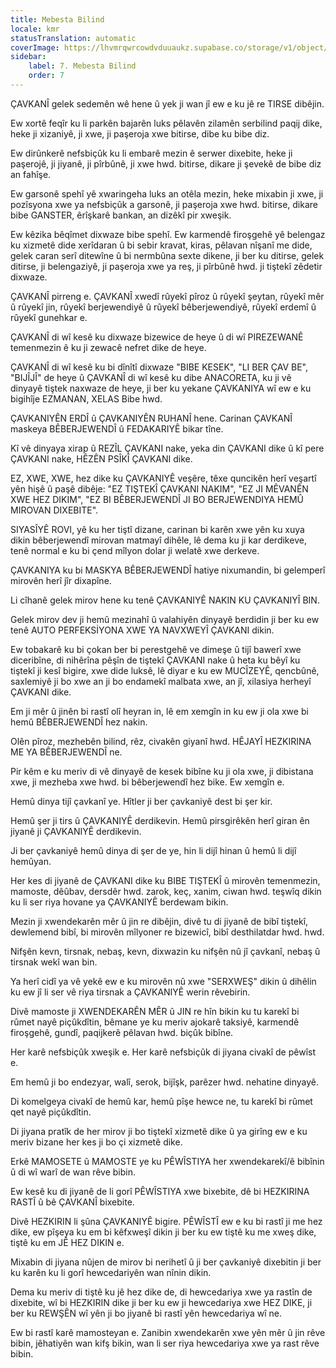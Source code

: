 ```yaml
---
title: Mebesta Bilind
locale: kmr
statusTranslation: automatic
coverImage: https://lhvmrqwrcowdvduuaukz.supabase.co/storage/v1/object/public/strapi-uploads/small_cover-educacion-fundamental.webp-2d51a7828a2b1309555be27f7e2a61a0.webp
sidebar:
    label: 7. Mebesta Bilind
    order: 7
---
```

ÇAVKANÎ gelek sedemên wê hene û yek ji wan jî ew e ku jê re TIRSE dibêjin.

Ew xortê feqîr ku li parkên bajarên luks pêlavên zilamên serbilind paqij dike, heke ji xizaniyê, ji xwe, ji paşeroja xwe bitirse, dibe ku bibe diz.

Ew dirûnkerê nefsbiçûk ku li embarê mezin ê serwer dixebite, heke ji paşerojê, ji jiyanê, ji pîrbûnê, ji xwe hwd. bitirse, dikare ji şevekê de bibe diz an fahîşe.

Ew garsonê spehî yê xwaringeha luks an otêla mezin, heke mixabin ji xwe, ji pozîsyona xwe ya nefsbiçûk a garsonê, ji paşeroja xwe hwd. bitirse, dikare bibe GANSTER, êrîşkarê bankan, an dizêkî pir xweşik.

Ew kêzika bêqîmet dixwaze bibe spehî. Ew karmendê firoşgehê yê belengaz ku xizmetê dide xerîdaran û bi sebir kravat, kiras, pêlavan nîşanî me dide, gelek caran serî ditewîne û bi nermbûna sexte dikene, ji ber ku ditirse, gelek ditirse, ji belengaziyê, ji paşeroja xwe ya reş, ji pîrbûnê hwd. ji tiştekî zêdetir dixwaze.

ÇAVKANÎ pirreng e. ÇAVKANÎ xwedî rûyekî pîroz û rûyekî şeytan, rûyekî mêr û rûyekî jin, rûyekî berjewendiyê û rûyekî bêberjewendiyê, rûyekî erdemî û rûyekî gunehkar e.

ÇAVKANÎ di wî kesê ku dixwaze bizewice de heye û di wî PIREZEWANÊ temenmezin ê ku ji zewacê nefret dike de heye.

ÇAVKANÎ di wî kesê ku bi dînîtî dixwaze "BIBE KESEK", "LI BER ÇAV BE", "BIJÎJÎ" de heye û ÇAVKANÎ di wî kesê ku dibe ANACORETA, ku ji vê dinyayê tiştek naxwaze de heye, ji ber ku yekane ÇAVKANIYA wî ew e ku bigihîje EZMANAN, XELAS Bibe hwd.

ÇAVKANIYÊN ERDÎ û ÇAVKANIYÊN RUHANÎ hene. Carinan ÇAVKANÎ maskeya BÊBERJEWENDÎ û FEDAKARIYÊ bikar tîne.

Kî vê dinyaya xirap û REZÎL ÇAVKANI nake, yeka din ÇAVKANI dike û kî pere ÇAVKANI nake, HÊZÊN PSÎKÎ ÇAVKANI dike.

EZ, XWE, XWE, hez dike ku ÇAVKANIYÊ veşêre, têxe quncikên herî veşartî yên hişê û paşê dibêje: "EZ TIŞTEKÎ ÇAVKANI NAKIM", "EZ JI MÊVANÊN XWE HEZ DIKIM", "EZ BI BÊBERJEWENDÎ JI BO BERJEWENDIYA HEMÛ MIROVAN DIXEBITE".

SIYASÎYÊ ROVI, yê ku her tiştî dizane, carinan bi karên xwe yên ku xuya dikin bêberjewendî mirovan matmayî dihêle, lê dema ku ji kar derdikeve, tenê normal e ku bi çend mîlyon dolar ji welatê xwe derkeve.

ÇAVKANIYA ku bi MASKYA BÊBERJEWENDÎ hatiye nixumandin, bi gelemperî mirovên herî jîr dixapîne.

Li cîhanê gelek mirov hene ku tenê ÇAVKANIYÊ NAKIN KU ÇAVKANIYÎ BIN.

Gelek mirov dev ji hemû mezinahî û valahiyên dinyayê berdidin ji ber ku ew tenê AUTO PERFEKSİYONA XWE YA NAVXWEYÎ ÇAVKANI dikin.

Ew tobakarê ku bi çokan ber bi perestgehê ve dimeşe û tijî bawerî xwe diceribîne, di nihêrîna pêşîn de tiştekî ÇAVKANI nake û heta ku bêyî ku tiştekî ji kesî bigire, xwe dide luksê, lê diyar e ku ew MUCÎZEYÊ, qencbûnê, saxlemiyê ji bo xwe an ji bo endamekî malbata xwe, an jî, xilasiya herheyî ÇAVKANI dike.

Em ji mêr û jinên bi rastî olî heyran in, lê em xemgîn in ku ew ji ola xwe bi hemû BÊBERJEWENDÎ hez nakin.

Olên pîroz, mezhebên bilind, rêz, civakên giyanî hwd. HÊJAYÎ HEZKIRINA ME YA BÊBERJEWENDÎ ne.

Pir kêm e ku meriv di vê dinyayê de kesek bibîne ku ji ola xwe, ji dibistana xwe, ji mezheba xwe hwd. bi bêberjewendî hez bike. Ew xemgîn e.

Hemû dinya tijî çavkanî ye. Hîtler ji ber çavkaniyê dest bi şer kir.

Hemû şer ji tirs û ÇAVKANIYÊ derdikevin. Hemû pirsgirêkên herî giran ên jiyanê ji ÇAVKANIYÊ derdikevin.

Ji ber çavkaniyê hemû dinya di şer de ye, hin li dijî hinan û hemû li dijî hemûyan.

Her kes di jiyanê de ÇAVKANI dike ku BIBE TIŞTEKÎ û mirovên temenmezin, mamoste, dêûbav, dersdêr hwd. zarok, keç, xanim, ciwan hwd. teşwîq dikin ku li ser riya hovane ya ÇAVKANIYÊ berdewam bikin.

Mezin ji xwendekarên mêr û jin re dibêjin, divê tu di jiyanê de bibî tiştekî, dewlemend bibî, bi mirovên mîlyoner re bizewicî, bibî desthilatdar hwd. hwd.

Nifşên kevn, tirsnak, nebaş, kevn, dixwazin ku nifşên nû jî çavkanî, nebaş û tirsnak wekî wan bin.

Ya herî cidî ya vê yekê ew e ku mirovên nû xwe "SERXWEŞ" dikin û dihêlin ku ew jî li ser vê riya tirsnak a ÇAVKANIYÊ werin rêvebirin.

Divê mamoste ji XWENDEKARÊN MÊR û JIN re hîn bikin ku tu karekî bi rûmet nayê piçûkdîtin, bêmane ye ku meriv ajokarê taksiyê, karmendê firoşgehê, gundî, paqijkerê pêlavan hwd. biçûk bibîne.

Her karê nefsbiçûk xweşik e. Her karê nefsbiçûk di jiyana civakî de pêwîst e.

Em hemû ji bo endezyar, walî, serok, bijîşk, parêzer hwd. nehatine dinyayê.

Di komelgeya civakî de hemû kar, hemû pîşe hewce ne, tu karekî bi rûmet qet nayê piçûkdîtin.

Di jiyana pratîk de her mirov ji bo tiştekî xizmetê dike û ya girîng ew e ku meriv bizane her kes ji bo çi xizmetê dike.

Erkê MAMOSETE û MAMOSTE ye ku PÊWÎSTIYA her xwendekarekî/ê bibînin û di wî warî de wan rêve bibin.

Ew kesê ku di jiyanê de li gorî PÊWÎSTIYA xwe bixebite, dê bi HEZKIRINA RASTÎ û bê ÇAVKANÎ bixebite.

Divê HEZKIRIN li şûna ÇAVKANIYÊ bigire. PÊWÎSTÎ ew e ku bi rastî ji me hez dike, ew pîşeya ku em bi kêfxweşî dikin ji ber ku ew tiştê ku me xweş dike, tiştê ku em JÊ HEZ DIKIN e.

Mixabin di jiyana nûjen de mirov bi nerihetî û ji ber çavkaniyê dixebitin ji ber ku karên ku li gorî hewcedariyên wan nînin dikin.

Dema ku meriv di tiştê ku jê hez dike de, di hewcedariya xwe ya rastîn de dixebite, wî bi HEZKIRIN dike ji ber ku ew ji hewcedariya xwe HEZ DIKE, ji ber ku REWŞÊN wî yên ji bo jiyanê bi rastî yên hewcedariya wî ne.

Ew bi rastî karê mamosteyan e. Zanibin xwendekarên xwe yên mêr û jin rêve bibin, jêhatiyên wan kifş bikin, wan li ser riya hewcedariya xwe ya rast rêve bibin.

